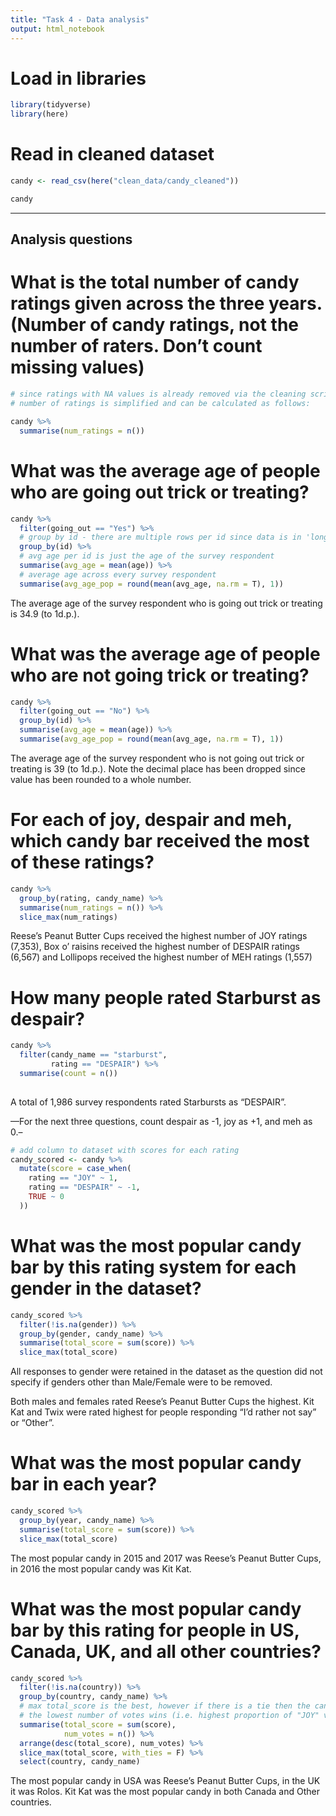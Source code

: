 ```yaml
---
title: "Task 4 - Data analysis"
output: html_notebook
---
```


# Load in libraries

```r

library(tidyverse)
library(here)

```

# Read in cleaned dataset

```r

candy <- read_csv(here("clean_data/candy_cleaned"))

candy

```

--------------------------------------------------------------------------------

## Analysis questions

# What is the total number of candy ratings given across the three years. (Number of candy ratings, not the number of raters. Don’t count missing values)

```r

# since ratings with NA values is already removed via the cleaning script, the 
# number of ratings is simplified and can be calculated as follows:

candy %>%
  summarise(num_ratings = n())

```

# What was the average age of people who are going out trick or treating?

```r

candy %>% 
  filter(going_out == "Yes") %>%
  # group by id - there are multiple rows per id since data is in 'long' format
  group_by(id) %>%
  # avg age per id is just the age of the survey respondent
  summarise(avg_age = mean(age)) %>% 
  # average age across every survey respondent
  summarise(avg_age_pop = round(mean(avg_age, na.rm = T), 1))

```
The average age of the survey respondent who is going out trick or treating is
34.9 (to 1d.p.).

# What was the average age of people who are not going trick or treating?

```r

candy %>% 
  filter(going_out == "No") %>%
  group_by(id) %>%
  summarise(avg_age = mean(age)) %>% 
  summarise(avg_age_pop = round(mean(avg_age, na.rm = T), 1))

```
The average age of the survey respondent who is not going out trick or treating
is 39 (to 1d.p.). Note the decimal place has been dropped since value has been
rounded to a whole number.

# For each of joy, despair and meh, which candy bar received the most of these ratings?

```r

candy %>%
  group_by(rating, candy_name) %>% 
  summarise(num_ratings = n()) %>% 
  slice_max(num_ratings) 

```
Reese's Peanut Butter Cups received the highest number of JOY ratings (7,353),
Box o' raisins received the highest number of DESPAIR ratings (6,567) and
Lollipops received the highest number of MEH ratings (1,557)

# How many people rated Starburst as despair?

```r

candy %>% 
  filter(candy_name == "starburst",
         rating == "DESPAIR") %>% 
  summarise(count = n())
  
```
A total of 1,986 survey respondents rated Starbursts as "DESPAIR".

---For the next three questions, count despair as -1, joy as +1, and meh as 0.--

```r
# add column to dataset with scores for each rating
candy_scored <- candy %>% 
  mutate(score = case_when(
    rating == "JOY" ~ 1,
    rating == "DESPAIR" ~ -1,
    TRUE ~ 0
  ))

```

# What was the most popular candy bar by this rating system for each gender in the dataset?

```r

candy_scored %>%
  filter(!is.na(gender)) %>% 
  group_by(gender, candy_name) %>%
  summarise(total_score = sum(score)) %>% 
  slice_max(total_score)

```
All responses to gender were retained in the dataset as the question did not 
specify if genders other than Male/Female were to be removed.

Both males and females rated Reese's Peanut Butter Cups the highest. Kit Kat and
Twix were rated highest for people responding "I'd rather not say" or "Other".

# What was the most popular candy bar in each year?

```r

candy_scored %>% 
  group_by(year, candy_name) %>% 
  summarise(total_score = sum(score)) %>% 
  slice_max(total_score)

```
The most popular candy in 2015 and 2017 was Reese's Peanut Butter Cups, in 2016
the most popular candy was Kit Kat.

# What was the most popular candy bar by this rating for people in US, Canada, UK, and all other countries?

```r

candy_scored %>%
  filter(!is.na(country)) %>% 
  group_by(country, candy_name) %>% 
  # max total_score is the best, however if there is a tie then the candy with
  # the lowest number of votes wins (i.e. highest proportion of "JOY" votes)
  summarise(total_score = sum(score),
            num_votes = n()) %>%
  arrange(desc(total_score), num_votes) %>%
  slice_max(total_score, with_ties = F) %>% 
  select(country, candy_name)

```
The most popular candy in USA was Reese's Peanut Butter Cups, in the UK it was 
Rolos. Kit Kat was the most popular candy in both Canada and Other countries.